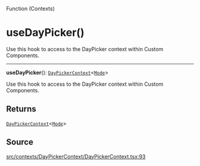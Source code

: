 <SectionTitle>Function (Contexts)</SectionTitle>

# useDayPicker()

<Description>
Use this hook to access to the DayPicker context within Custom Components.
</Description>

---

<a id="undefined" name="undefined"></a>

<SignatureMemberIdentifier>**useDayPicker**(): [`DayPickerContext`](/api/next/interfaces/DayPickerContext.md)\<[`Mode`](/api/next/type-aliases/Mode.md)\></SignatureMemberIdentifier>

Use this hook to access to the DayPicker context within Custom Components.

## Returns

[`DayPickerContext`](/api/next/interfaces/DayPickerContext.md)\<[`Mode`](/api/next/type-aliases/Mode.md)\>

## Source

[src/contexts/DayPickerContext/DayPickerContext.tsx:93](https://github.com/gpbl/react-day-picker/blob/next/src/contexts/DayPickerContext/DayPickerContext.tsx#L93)
